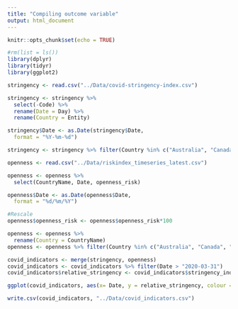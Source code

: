 ---
title: "Compiling outcome variable"
output: html_document
---

```{r setup, include=FALSE}
knitr::opts_chunk$set(echo = TRUE)
```

```{r}
#rm(list = ls())
library(dplyr)
library(tidyr)
library(ggplot2)
```

```{r}
stringency <- read.csv("../Data/covid-stringency-index.csv")
```

```{r}
stringency <- stringency %>%
  select(-Code) %>%
  rename(Date = Day) %>%
  rename(Country = Entity) 

stringency$Date <- as.Date(stringency$Date,
  format = "%Y-%m-%d")

stringency <- stringency %>% filter(Country %in% c("Australia", "Canada", "Ireland", "New Zealand", "United Kingdom"))
```

```{r}
openness <- read.csv("../Data/riskindex_timeseries_latest.csv")
```

```{r}
openness <- openness %>%
  select(CountryName, Date, openness_risk)

openness$Date <- as.Date(openness$Date,
  format = "%d/%m/%Y")

#Rescale 
openness$openness_risk <- openness$openness_risk*100
```

```{r}
openness <- openness %>%
  rename(Country = CountryName)
openness <- openness %>% filter(Country %in% c("Australia", "Canada", "Ireland", "New Zealand", "United Kingdom"))
```

```{r}
covid_indicators <- merge(stringency, openness)
covid_indicators <- covid_indicators %>% filter(Date > "2020-03-31")
covid_indicators$relative_stringency <- covid_indicators$stringency_index- covid_indicators$openness_risk 
```


```{r}
ggplot(covid_indicators, aes(x= Date, y = relative_stringency, colour = Country)) + geom_line() + theme_classic()
```


```{r}
write.csv(covid_indicators, "../Data/covid_indicators.csv")
```
